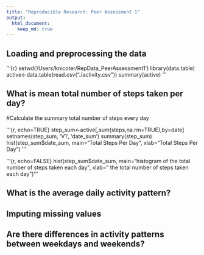 ```yaml
---
title: "Reproducible Research: Peer Assessment 1"
output: 
  html_document:
    keep_md: true
---
```



## Loading and preprocessing the data

'''{r}
setwd('/Users/knicoter/RepData_PeerAssessment1')
library(data.table)
active<-data.table(read.csv("./activity.csv"))
summary(active)
'''

## What is mean total number of steps taken per day?

#Calculate the summary total number of steps every day

'''{r, echo=TRUE}
step_sum<-active[,sum(steps,na.rm=TRUE),by=date]
setnames(step_sum, 'V1', 'date_sum')
summary(step_sum)
hist(step_sum$date_sum, main="Total Steps Per Day", xlab="Total Steps Per Day")
'''

'''{r, echo=FALSE}
hist(step_sum$date_sum, main="histogram of the total number of steps taken each day", xlab=" the total number of steps taken each day")
'''

## What is the average daily activity pattern?



## Imputing missing values



## Are there differences in activity patterns between weekdays and weekends?
